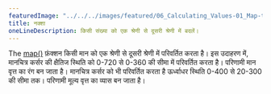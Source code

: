 ---
featuredImage: "../../../images/featured/06_Calculating_Values-01_Map-thumbnail.png"
title: नक्शा
oneLineDescription: किसी संख्या को एक श्रेणी से दूसरी श्रेणी में बदलें।
---

The
<a href="https://p5js.org/reference/p5/map" target="_blank">map()</a>
फ़ंक्शन किसी मान को एक श्रेणी से दूसरी श्रेणी में परिवर्तित करता है। इस उदाहरण में, मानचित्र
कर्सर की क्षैतिज स्थिति को 0-720 से 0-360 की सीमा में परिवर्तित करता है।
परिणामी मान वृत्त का रंग बन जाता है। मानचित्र कर्सर को भी परिवर्तित करता है
ऊर्ध्वाधर स्थिति 0-400 से 20-300 की सीमा तक। परिणामी मूल्य
वृत्त का व्यास बन जाता है।